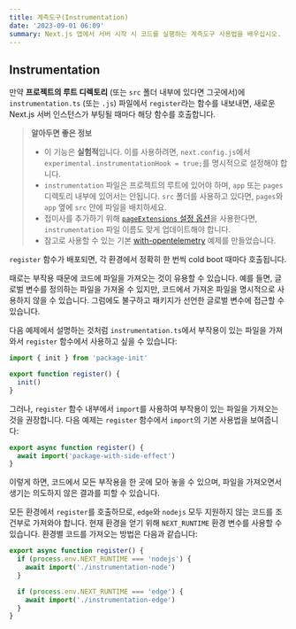 ```yaml
---
title: 계측도구(Instrumentation)
date: '2023-09-01 06:09'
summary: Next.js 앱에서 서버 시작 시 코드를 실행하는 계측도구 사용법을 배우십시오.
---
```


<TOCInline toc={props.toc} asDisclosure />

## Instrumentation

만약 **프로젝트의 루트 디렉토리** (또는 `src` 폴더 내부에 있다면 그곳에서)에 `instrumentation.ts` (또는 `.js`) 파일에서 `register`라는 함수를 내보내면, 새로운 Next.js 서버 인스턴스가 부팅될 때마다 해당 함수를 호출합니다.

> **알아두면 좋은 정보**
>
> - 이 기능은 **실험적**입니다. 이를 사용하려면, `next.config.js`에서 `experimental.instrumentationHook = true;`를 명시적으로 설정해야 합니다.
> - `instrumentation` 파일은 프로젝트의 루트에 있어야 하며, `app` 또는 `pages` 디렉토리 내부에 있어서는 안됩니다. `src` 폴더를 사용하고 있다면, `pages`와 `app` 옆에 `src` 안에 파일을 배치하세요.
> - 접미사를 추가하기 위해 [`pageExtensions` 설정 옵션](/docs/app/api-reference/next-config-js/pageExtensions)을 사용한다면, `instrumentation` 파일 이름도 맞게 업데이트해야 합니다.
> - 참고로 사용할 수 있는 기본 [with-opentelemetry](https://github.com/vercel/next.js/tree/canary/examples/with-opentelemetry) 예제를 만들었습니다.

`register` 함수가 배포되면, 각 환경에서 정확히 한 번씩 cold boot 때마다 호출됩니다.

때로는 부작용 때문에 코드에 파일을 가져오는 것이 유용할 수 있습니다. 예를 들면, 글로벌 변수를 정의하는 파일을 가져올 수 있지만, 코드에서 가져온 파일을 명시적으로 사용하지 않을 수 있습니다. 그럼에도 불구하고 패키지가 선언한 글로벌 변수에 접근할 수 있습니다.

다음 예제에서 설명하는 것처럼 `instrumentation.ts`에서 부작용이 있는 파일을 가져와서 `register` 함수에서 사용하고 싶을 수 있습니다:

```ts
import { init } from 'package-init'

export function register() {
  init()
}
```

그러나, `register` 함수 내부에서 `import`를 사용하여 부작용이 있는 파일을 가져오는 것을 권장합니다. 다음 예제는 `register` 함수에서 `import`의 기본 사용법을 보여줍니다:

```ts
export async function register() {
  await import('package-with-side-effect')
}
```

이렇게 하면, 코드에서 모든 부작용을 한 곳에 모아 놓을 수 있으며, 파일을 가져오면서 생기는 의도하지 않은 결과를 피할 수 있습니다.

모든 환경에서 `register`를 호출하므로, `edge`와 `nodejs` 모두 지원하지 않는 코드를 조건부로 가져와야 합니다. 현재 환경을 얻기 위해 `NEXT_RUNTIME` 환경 변수를 사용할 수 있습니다. 환경별 코드를 가져오는 방법은 다음과 같습니다:

```ts
export async function register() {
  if (process.env.NEXT_RUNTIME === 'nodejs') {
    await import('./instrumentation-node')
  }

  if (process.env.NEXT_RUNTIME === 'edge') {
    await import('./instrumentation-edge')
  }
}
```